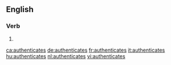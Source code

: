 
==English==

===Verb===
{{head|en|verb form}}

# {{en-third-person singular of|authenticate}}

[[ca:authenticates]]
[[de:authenticates]]
[[fr:authenticates]]
[[it:authenticates]]
[[hu:authenticates]]
[[nl:authenticates]]
[[vi:authenticates]]